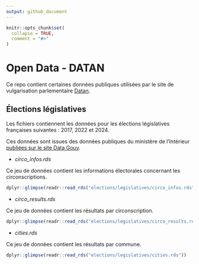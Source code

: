 ```yaml
---
output: github_document
---
```


<!-- README.md is generated from README.Rmd. Please edit that file -->

```r
knitr::opts_chunk$set(
  collapse = TRUE,
  comment = "#>"
)
```

# Open Data - DATAN

Ce repo contient certaines données publiques utilisées par le site de vulgarisation parlementaire [Datan](https://www.resultats-elections.interieur.gouv.fr/legislatives-2022/index.html).

## Élections législatives

Les fichiers contiennent les données pour les élections législatives françaises suivantes : 2017, 2022 et 2024.

Ces données sont issues des données publiques du ministère de l'Intérieur [publiées sur le site Data Gouv](https://www.data.gouv.fr/fr/pages/donnees-des-elections/).

- *circo_infos.rds*

Ce jeu de données contient les informations électorales concernant les circonscriptions.

```r
dplyr::glimpse(readr::read_rds("elections/legislatives/circo_infos.rds"))
```

- *circo_results.rds*

Ce jeu de données contient les résultats par circonscription.

```r
dplyr::glimpse(readr::read_rds("elections/legislatives/circo_results.rds"))
```

- *cities.rds*

Ce jeu de données contient les résultats par commune.

```r
dplyr::glimpse(readr::read_rds("elections/legislatives/cities.rds"))
```
